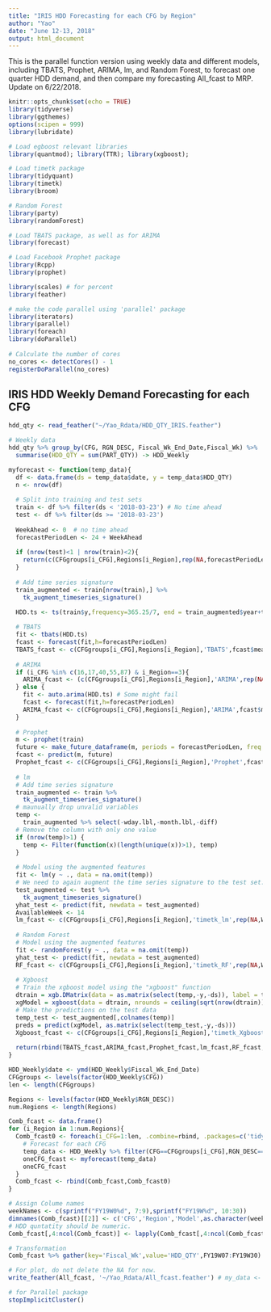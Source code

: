 ```yaml
---
title: "IRIS HDD Forecasting for each CFG by Region"
author: "Yao"
date: "June 12-13, 2018"
output: html_document
---
```


This is the parallel function version using weekly data and different models, including TBATS, Prophet, ARIMA, lm, and Random Forest, to forecast one quarter HDD demand, and then compare my forecasting All_fcast to MRP.
Update on 6/22/2018.

```r
knitr::opts_chunk$set(echo = TRUE)
library(tidyverse)
library(ggthemes)
options(scipen = 999)
library(lubridate)

# Load egboost relevant libraries
library(quantmod); library(TTR); library(xgboost);

# Load timetk package
library(tidyquant)
library(timetk)
library(broom)

# Random Forest
library(party)
library(randomForest)

# Load TBATS package, as well as for ARIMA
library(forecast)

# Load Facebook Prophet package
library(Rcpp)
library(prophet)

library(scales) # for percent
library(feather)

# make the code parallel using 'parallel' package
library(iterators)
library(parallel)
library(foreach)
library(doParallel)
 
# Calculate the number of cores
no_cores <- detectCores() - 1
registerDoParallel(no_cores)
```

## IRIS HDD Weekly Demand Forecasting for each CFG

```r
hdd_qty <- read_feather("~/Yao_Rdata/HDD_QTY_IRIS.feather")

# Weekly data
hdd_qty %>% group_by(CFG, RGN_DESC, Fiscal_Wk_End_Date,Fiscal_Wk) %>%
  summarise(HDD_QTY = sum(PART_QTY)) -> HDD_Weekly
```

```r
myforecast <- function(temp_data){
  df <- data.frame(ds = temp_data$date, y = temp_data$HDD_QTY)
  n <- nrow(df)
  
  # Split into training and test sets
  train <- df %>% filter(ds < '2018-03-23') # No time ahead
  test <- df %>% filter(ds >= '2018-03-23')
  
  WeekAhead <- 0  # no time ahead
  forecastPeriodLen <- 24 + WeekAhead
  
  if (nrow(test)<1 | nrow(train)<2){
    return(c(CFGgroups[i_CFG],Regions[i_Region],rep(NA,forecastPeriodLen+1)))
  }
  
  # Add time series signature
  train_augmented <- train[nrow(train),] %>%
    tk_augment_timeseries_signature()

  HDD.ts <- ts(train$y,frequency=365.25/7, end = train_augmented$year+train_augmented$yday/365.25)
  
  # TBATS
  fit <- tbats(HDD.ts)
  fcast <- forecast(fit,h=forecastPeriodLen)
  TBATS_fcast <- c(CFGgroups[i_CFG],Regions[i_Region],'TBATS',fcast$mean)
  
  # ARIMA
  if (i_CFG %in% c(16,17,40,55,87) & i_Region==3){
    ARIMA_fcast <- (c(CFGgroups[i_CFG],Regions[i_Region],'ARIMA',rep(NA,forecastPeriodLen)))
  } else {
    fit <- auto.arima(HDD.ts) # Some might fail
    fcast <- forecast(fit,h=forecastPeriodLen)
    ARIMA_fcast <- c(CFGgroups[i_CFG],Regions[i_Region],'ARIMA',fcast$mean)
  }
  
  # Prophet
  m <- prophet(train)
  future <- make_future_dataframe(m, periods = forecastPeriodLen, freq = 'week',include_history = FALSE)
  fcast <- predict(m, future)
  Prophet_fcast <- c(CFGgroups[i_CFG],Regions[i_Region],'Prophet',fcast$yhat)
  
  # lm
  # Add time series signature
  train_augmented <- train %>%
    tk_augment_timeseries_signature()
  # maunually drop unvalid variables
  temp <-
    train_augmented %>% select(-wday.lbl,-month.lbl,-diff)
  # Remove the column with only one value
  if (nrow(temp)>1) {
    temp <- Filter(function(x)(length(unique(x))>1), temp)
  }
  
  # Model using the augmented features
  fit <- lm(y ~ ., data = na.omit(temp))
  # We need to again augment the time series signature to the test set.
  test_augmented <- test %>%
    tk_augment_timeseries_signature()
  yhat_test <- predict(fit, newdata = test_augmented)
  AvailableWeek <- 14
  lm_fcast <- c(CFGgroups[i_CFG],Regions[i_Region],'timetk_lm',rep(NA,WeekAhead),yhat_test,rep(NA,forecastPeriodLen-WeekAhead-AvailableWeek))
  
  # Random Forest
  # Model using the augmented features
  fit <- randomForest(y ~ ., data = na.omit(temp))
  yhat_test <- predict(fit, newdata = test_augmented)
  RF_fcast <- c(CFGgroups[i_CFG],Regions[i_Region],'timetk_RF',rep(NA,WeekAhead),yhat_test,rep(NA,forecastPeriodLen-WeekAhead-AvailableWeek))
  
  # Xgboost
  # Train the xgboost model using the "xgboost" function
  dtrain = xgb.DMatrix(data = as.matrix(select(temp,-y,-ds)), label = temp$y)
  xgModel = xgboost(data = dtrain, nrounds = ceiling(sqrt(nrow(dtrain)))) # sqrt(nrow(dtrain)), I guess
  # Make the predictions on the test data
  temp_test <- test_augmented[,colnames(temp)]
  preds = predict(xgModel, as.matrix(select(temp_test,-y,-ds)))
  Xgboost_fcast <- c(CFGgroups[i_CFG],Regions[i_Region],'timetk_Xgboost',rep(NA,WeekAhead),preds,rep(NA,forecastPeriodLen-WeekAhead-AvailableWeek))
  
  return(rbind(TBATS_fcast,ARIMA_fcast,Prophet_fcast,lm_fcast,RF_fcast,Xgboost_fcast))
}
```


```r
HDD_Weekly$date <- ymd(HDD_Weekly$Fiscal_Wk_End_Date)
CFGgroups <- levels(factor(HDD_Weekly$CFG))
len <- length(CFGgroups)

Regions <- levels(factor(HDD_Weekly$RGN_DESC))
num.Regions <- length(Regions)

Comb_fcast <- data.frame()
for (i_Region in 1:num.Regions){
  Comb_fcast0 <- foreach(i_CFG=1:len, .combine=rbind, .packages=c('tidyverse','forecast','Rcpp','ggthemes','lubridate','tidyquant','timetk','prophet','randomForest','party','quantmod','TTR','xgboost')) %dopar% {
    # Forecast for each CFG
    temp_data <- HDD_Weekly %>% filter(CFG==CFGgroups[i_CFG],RGN_DESC==Regions[i_Region])
    oneCFG_fcast <- myforecast(temp_data)
    oneCFG_fcast
  }
  Comb_fcast <- rbind(Comb_fcast,Comb_fcast0)
}

# Assign Colume names
weekNames <- c(sprintf("FY19W0%d", 7:9),sprintf("FY19W%d", 10:30))
dimnames(Comb_fcast)[[2]] <- c('CFG','Region','Model',as.character(weekNames))
# HDD quntatity should be numeric.
Comb_fcast[,4:ncol(Comb_fcast)] <- lapply(Comb_fcast[,4:ncol(Comb_fcast)], function(x) as.numeric(as.character(x)))

# Transformation
Comb_fcast %>% gather(key='Fiscal_Wk',value='HDD_QTY',FY19W07:FY19W30) -> All_fcast

# For plot, do not delete the NA for now.
write_feather(All_fcast, '~/Yao_Rdata/All_fcast.feather') # my_data <- readRDS(file)
```

```r
# for Parallel package
stopImplicitCluster()
```
